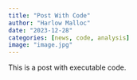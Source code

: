 ```yaml
---
title: "Post With Code"
author: "Harlow Malloc"
date: "2023-12-28"
categories: [news, code, analysis]
image: "image.jpg"
---
```


This is a post with executable code.

